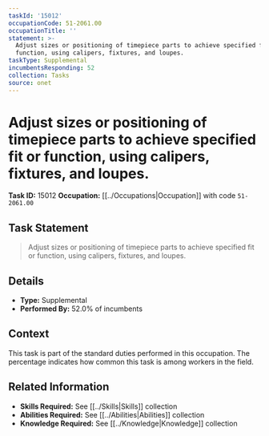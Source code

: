 ```yaml
---
taskId: '15012'
occupationCode: 51-2061.00
occupationTitle: ''
statement: >-
  Adjust sizes or positioning of timepiece parts to achieve specified fit or
  function, using calipers, fixtures, and loupes.
taskType: Supplemental
incumbentsResponding: 52
collection: Tasks
source: onet
---
```

# Adjust sizes or positioning of timepiece parts to achieve specified fit or function, using calipers, fixtures, and loupes.

**Task ID:** 15012
**Occupation:** [[../Occupations|Occupation]] with code `51-2061.00`

## Task Statement

> Adjust sizes or positioning of timepiece parts to achieve specified fit or function, using calipers, fixtures, and loupes.

## Details

- **Type:** Supplemental
- **Performed By:** 52.0% of incumbents

## Context

This task is part of the standard duties performed in this occupation. The percentage indicates how common this task is among workers in the field.

## Related Information

- **Skills Required:** See [[../Skills|Skills]] collection
- **Abilities Required:** See [[../Abilities|Abilities]] collection
- **Knowledge Required:** See [[../Knowledge|Knowledge]] collection
